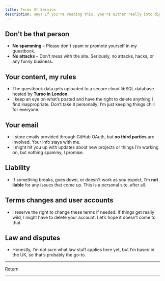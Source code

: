 ```yaml
---
title: Terms Of Service
description: Hey! If you're reading this, you're either really into digging around code or just super curious. Either way, welcome to this not-so-secret Terms of Service page. Let's keep this casual but clear. Here's how things roll on my site
---
```

## Don't be that person

- **No spamming** – Please don't spam or promote yourself in my guestbook.
- **No attacks** – Don't mess with the site. Seriously, no attacks, hacks, or any funny business.

## Your content, my rules

- The guestbook data gets uploaded to a secure cloud libSQL database hosted by **Turso in London**.
- I keep an eye on what’s posted and have the right to delete anything I find inappropriate. Don’t take it personally; I’m just keeping things chill for everyone.

## Your email

- I store emails provided through GitHub OAuth, but **no third parties** are involved. Your info stays with me.
- I might hit you up with updates about new projects or things I’m working on, but nothing spammy, I promise.

## Liability

- If something breaks, goes down, or doesn't work as you expect, I'm **not liable** for any issues that come up. This is a personal site, after all.

## Terms changes and user accounts

- I reserve the right to change these terms if needed. If things get really wild, I might have to delete your account. Let’s hope it doesn’t come to that.

## Law and disputes

- Honestly, I’m not sure what law stuff applies here yet, but I’m based in the UK, so that’s probably the go-to.

---

[Return](/)

---